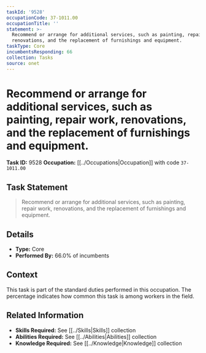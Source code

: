 ```yaml
---
taskId: '9528'
occupationCode: 37-1011.00
occupationTitle: ''
statement: >-
  Recommend or arrange for additional services, such as painting, repair work,
  renovations, and the replacement of furnishings and equipment.
taskType: Core
incumbentsResponding: 66
collection: Tasks
source: onet
---
```

# Recommend or arrange for additional services, such as painting, repair work, renovations, and the replacement of furnishings and equipment.

**Task ID:** 9528
**Occupation:** [[../Occupations|Occupation]] with code `37-1011.00`

## Task Statement

> Recommend or arrange for additional services, such as painting, repair work, renovations, and the replacement of furnishings and equipment.

## Details

- **Type:** Core
- **Performed By:** 66.0% of incumbents

## Context

This task is part of the standard duties performed in this occupation. The percentage indicates how common this task is among workers in the field.

## Related Information

- **Skills Required:** See [[../Skills|Skills]] collection
- **Abilities Required:** See [[../Abilities|Abilities]] collection
- **Knowledge Required:** See [[../Knowledge|Knowledge]] collection
